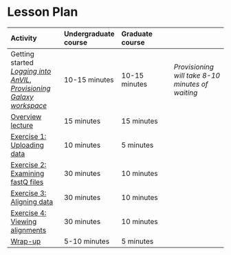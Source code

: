 # Lesson Plan

| Activity | Undergraduate course | Graduate course | |
| :-- | :-- | :-- | :--|
| Getting started [_Logging into AnVIL_](https://jhudatascience.org/GDSCN_Book_SARS_Galaxy_on_AnVIL/student-activity-guide.html#set-up), [_Provisioning Galaxy workspace_](https://jhudatascience.org/GDSCN_Book_SARS_Galaxy_on_AnVIL/student-activity-guide.html#starting-galaxy) | 10-15 minutes | 10-15 minutes | _Provisioning will take 8-10 minutes of waiting_ |
| [Overview lecture](https://jhudatascience.org/GDSCN_Book_SARS_Galaxy_on_AnVIL/overview-video.html#overview-video) | 15 minutes | 15 minutes | 
| [Exercise 1: Uploading data](https://jhudatascience.org/GDSCN_Book_SARS_Galaxy_on_AnVIL/student-activity-guide.html#importing-data-into-galaxy) | 10 minutes | 5 minutes |
| [Exercise 2: Examining fastQ files](https://jhudatascience.org/GDSCN_Book_SARS_Galaxy_on_AnVIL/student-activity-guide.html#exercise-one-examining-fastq-files-in-galaxy) | 30 minutes | 10 minutes |
| [Exercise 3: Aligning data](https://jhudatascience.org/GDSCN_Book_SARS_Galaxy_on_AnVIL/student-activity-guide.html#exercise-three) | 30 minutes | 10 minutes |
| [Exercise 4: Viewing alignments](https://jhudatascience.org/GDSCN_Book_SARS_Galaxy_on_AnVIL/student-activity-guide.html#exercise-four-viewing-aligned-data) | 30 minutes | 10 minutes |
| [Wrap-up](https://jhudatascience.org/GDSCN_Book_SARS_Galaxy_on_AnVIL/student-activity-guide.html#wrap-up) | 5-10 minutes | 5 minutes |
